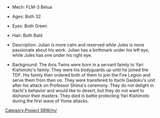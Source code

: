 *Mech: FLM-3 Belua

*Ages: Both 32

*Eyes: Both Green

*Hair: Both Bald

*Description: Julian is more calm and reserved while Jules is more passionate about his work. Julian has a birthmark under his left eye, while Jules has one under his right eye. 

*Background: The Axis Twins were born in a servant faimly to Yari Kishimoto's faimly. They were his bodyguards up until he joined the TDF. His faimly then ordered both of them to join the Fire Legion and serve them from then on. They were transfered to Itachi Gaidoku's unit after his attack on Professor Shima's ceremony. They do not delight in Itachi's behavior and would like to desert, but they do not want to dishonor their masters. They died in battle protecting Yari Kishimoto during the first wave of Yoma attacks.

[[Category:Project SRW/m/]]